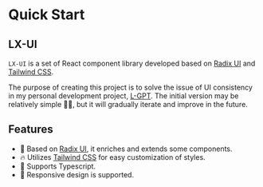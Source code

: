 # Quick Start

## LX-UI

`LX-UI` is a set of React component library developed based on [Radix UI](https://www.radix-ui.com) and [Tailwind CSS](https://tailwindcss.com/).

The purpose of creating this project is to solve the issue of UI consistency in my personal development project, [L-GPT](https://chat.ltopx.com). The initial version may be relatively simple 🤣🤣, but it will gradually iterate and improve in the future.

## Features

- 💎 Based on [Radix UI](https://www.radix-ui.com), it enriches and extends some components.
- 🔥 Utilizes [Tailwind CSS](https://tailwindcss.com) for easy customization of styles.
- 🎉 Supports Typescript.
- 📱 Responsive design is supported.
